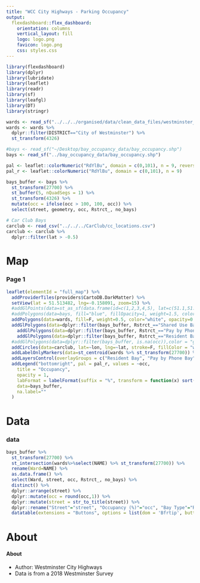```yaml
---
title: "WCC City Highways - Parking Occupancy"
output: 
  flexdashboard::flex_dashboard:
    orientation: columns
    vertical_layout: fill
    logo: logo.png
    favicon: logo.png
    css: styles.css
---
```

 
```r
library(flexdashboard)
library(dplyr)
library(lubridate)
library(leaflet)
library(readr)
library(sf)
library(leafgl)
library(DT) 
library(stringr)
```

```r
wards <- read_sf("../../../organised/data/clean_data_files/westminster_boundary_files/London-wards-2018/London-wards-2018_ESRI/London_Ward.shp")
wards <- wards %>%
  dplyr::filter(DISTRICT=="City of Westminster") %>%
  st_transform(4326)

#bays <- read_sf("~/Desktop/bay_occupancy_data/bay_occupancy.shp")
bays <- read_sf("../bay_occupancy_data/bay_occupancy.shp")

pal <- leaflet::colorNumeric("RdYlBu", domain = c(0,101), n = 9, reverse = T)
pal_r <- leaflet::colorNumeric("RdYlBu", domain = c(0,101), n = 9)

bays_buffer <- bays %>%
  st_transform(27700) %>%
  st_buffer(5, nQuadSegs = 1) %>% 
  st_transform(4326) %>%
  mutate(occ = ifelse(occ > 100, 100, occ)) %>%
  select(street, geometry, occ, Rstrct_, no_bays)

# Car Club Bays
carclub <- read_csv("../../../CarClub/cc_locations.csv")
carclub <- carclub %>%
  dplyr::filter(lat > -0.5)
```

Map {data-icon="fa-map"}
=====================================  

### Page 1 {.no-padding .no-title}

```r
leaflet(elementId = "full_map") %>% 
  addProviderTiles(providers$CartoDB.DarkMatter) %>%
  setView(lat = 51.513482, lng=-0.158091, zoom=15) %>%
  #addGlPoints(data=st_as_sf(data.frame(id=c(1,2,3,4,5), lat=c(51.1,51.2,51.3,51.4,51.5), lon=c(1.1,1.2,1.3,1.5,1.6)), coords=c("lon", "lat")))
  #addPolygons(data=bays, fill="blue", fillOpacity=1, weight=1.5, color = ~pal(occ), label=~round(occ,1))
  addPolygons(data=wards, fill=F, weight=0.5, color="white", opacity=0.9) %>%
  addGlPolygons(data=dplyr::filter(bays_buffer, Rstrct_=="Shared Use Bay"),color = ~pal(occ), fillColor=~pal(occ), popup=~paste(round(occ,1), "% Occupancy", sep=""), group="Shared Use Bay") %>%
    addGlPolygons(data=dplyr::filter(bays_buffer, Rstrct_=="Pay by Phone Bay"),color = ~pal(occ), fillColor=~pal(occ), popup=~paste(round(occ,1), "% Occupancy", sep=""), group="Pay by Phone Bay") %>%
    addGlPolygons(data=dplyr::filter(bays_buffer, Rstrct_=="Resident Bay"),color = ~pal(occ), fillColor=~pal(occ), popup=~paste(round(occ,1), "% Occupancy", sep=""), group="Resident Bay") %>%
  #addGlPolygons(data=dplyr::filter(bays_buffer, is.na(occ)),color = "grey", fillColor="grey", popup=~paste(round(occ,1), "% Occupancy", sep=""), group="Resident Bay") %>%
  addCircles(data=carclub, lat=~lon, lng=~lat, stroke=F, fillColor = "white", radius=20, fillOpacity = 0.9, label=~Location, group="Car Club Bays") %>%
  addLabelOnlyMarkers(data=st_centroid(wards %>% st_transform(27700)) %>% st_transform(4326), label=~NAME, labelOptions = labelOptions(noHide = TRUE, direction = 'top', textOnly = TRUE, style=list(color="white", stroke="black", "background-color"="rgba(1,1,1,0.7)")), group="Ward Labels") %>%
  addLayersControl(overlayGroups = c("Resident Bay", "Pay by Phone Bay", "Shared Use Bay", "Car Club Bays", "Ward Labels"), position = "topright", options=layersControlOptions(collapsed = FALSE)) %>%
  addLegend("bottomright", pal = pal_r, values = ~occ,
    title = "Occupancy",
    opacity = 1,
    labFormat = labelFormat(suffix = "%", transform = function(x) sort(x, decreasing = TRUE)),
    data=bays_buffer,
    na.label=""
  )
```

Data {data-icon="fa-table"}
=====================================

### data {.no-title}

```r
bays_buffer %>%
  st_transform(27700) %>%
  st_intersection(wards%>%select(NAME) %>% st_transform(27700)) %>%
  rename(Ward=NAME) %>%
  as.data.frame() %>%
  select(Ward, street, occ, Rstrct_, no_bays) %>%
  distinct() %>%
  dplyr::arrange(street) %>%
  dplyr::mutate(occ = round(occ,1)) %>%
  dplyr::mutate(street = str_to_title(street)) %>%
  dplyr::rename("Street"="street", "Occupancy (%)"="occ", "Bay Type"="Rstrct_", "No. Bays"="no_bays") %>%
  datatable(extensions = "Buttons", options = list(dom = 'Bfrtip', buttons=c("excel", "csv")))
```

About {data-icon="fa-bars"}
===================================== 

#### About

* Author: Westminster City Highways
* Data is from a 2018 Westminster Survey

<!-- Description of Report -->

